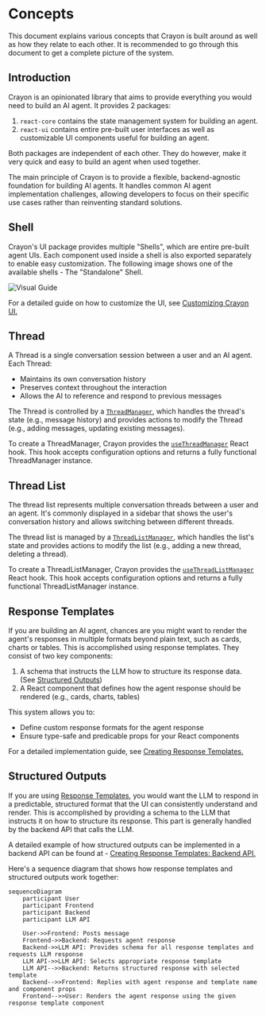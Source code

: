 # Concepts

This document explains various concepts that Crayon is built around as well as how they relate to each other. It is
recommended to go through this document to get a complete picture of the system.

## Introduction

Crayon is an opinionated library that aims to provide everything you would need to build an AI agent. It provides 2
packages:

1. `react-core` contains the state management system for building an agent.
2. `react-ui` contains entire pre-built user interfaces as well as customizable UI components useful for building an agent.

Both packages are independent of each other. They do however, make it very quick and easy to build an agent when
used together.

The main principle of Crayon is to provide a flexible, backend-agnostic foundation for building AI agents. It handles common AI agent implementation challenges, allowing
developers to focus on their specific use cases rather than reinventing standard solutions.

## Shell

Crayon's UI package provides multiple "Shells", which are entire pre-built agent UIs. Each component used inside a shell is also exported separately to enable easy customization.
The following image shows one of the available shells - The "Standalone" Shell.

![Visual Guide](./assets/visual-guide.png)

For a detailed guide on how to customize the UI, see <ins>[Customizing Crayon UI](../guides/customization/009-customizing-ui.mdx).</ins>

## Thread

A Thread is a single conversation session between a user and an AI agent. Each Thread:

- Maintains its own conversation history
- Preserves context throughout the interaction
- Allows the AI to reference and respond to previous messages

The Thread is controlled by a <ins>[`ThreadManager`](../reference/js/react-core/type-aliases/ThreadManager.md)</ins>, which handles the thread's state (e.g., message history) and provides actions to modify the Thread (e.g., adding messages, updating existing messages).

To create a ThreadManager, Crayon provides the <ins>[`useThreadManager`](../reference/js/react-core/functions/useThreadManager.md)</ins> React hook. This hook accepts configuration options and returns a fully functional ThreadManager instance.

## Thread List

The thread list represents multiple conversation threads between a user and an agent. It's commonly displayed in a sidebar that shows the user's conversation history and allows
switching between different threads.

The thread list is managed by a <ins>[`ThreadListManager`](../reference/js/react-core/type-aliases/ThreadListManager.md)</ins>, which handles the list's state and provides actions to modify the list (e.g., adding a new thread, deleting a thread).

To create a ThreadListManager, Crayon provides the <ins>[`useThreadListManager`](../reference/js/react-core/functions/useThreadListManager.md)</ins> React hook. This hook accepts configuration options and returns a fully functional ThreadListManager instance.

## Response Templates

If you are building an AI agent, chances are you might want to render the agent's responses in multiple formats beyond plain text, such as cards, charts or tables. This is
accomplished using response templates. They consist of two key components:

1. A schema that instructs the LLM how to structure its response data. (See <ins>[Structured Outputs](#structured-outputs)</ins>)
1. A React component that defines how the agent response should be rendered (e.g., cards, charts, tables)

This system allows you to:
- Define custom response formats for the agent response
- Ensure type-safe and predicable props for your React components

For a detailed implementation guide, see <ins>[Creating Response Templates](../guides/customization/007-response-templates.mdx).</ins>

## Structured Outputs

If you are using <ins>[Response Templates](#response-templates)</ins>, you would want the LLM to respond in a predictable, structured format that the UI can consistently understand and render.
This is accomplished by providing a schema to the LLM that instructs it on how to structure its response. This part is generally handled by the backend API that calls the LLM.

A detailed example of how structured outputs can be implemented in a backend API can be found at -
<ins>[Creating Response Templates: Backend API](../guides/customization/007-response-templates.mdx#step-3-creating-a-backend-endpoint-to-tell-the-llm-about-the-schema).</ins>

Here's a sequence diagram that shows how response templates and structured outputs work together:

```mermaid
sequenceDiagram
    participant User
    participant Frontend
    participant Backend
    participant LLM API

    User->>Frontend: Posts message
    Frontend->>Backend: Requests agent response
    Backend->>LLM API: Provides schema for all response templates and requests LLM response
    LLM API->>LLM API: Selects appropriate response template
    LLM API-->>Backend: Returns structured response with selected template
    Backend-->>Frontend: Replies with agent response and template name and component props
    Frontend-->>User: Renders the agent response using the given response template component
```
